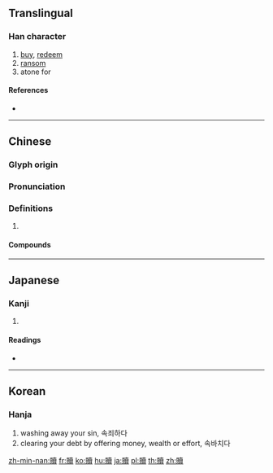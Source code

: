 {{character info/new}}
{{also|赎}}
==Translingual==

===Han character===
{{Han char|rn=154|rad=貝|as=15|sn=22|four=64886|canj=BCGWC}}

# [[buy]], [[redeem]]
# [[ransom]]
# atone for

====References====
* {{Han ref|kx=1213.080|dkj=36970|dj=1679.240|hdz=63660.100|uh=8D16|ud=36118|bh=C5AB|bd=50603}}

----

==Chinese==
{{zh-forms|s=赎}}

===Glyph origin===
{{Han etym}}

===Pronunciation===
{{zh-pron
|m=shú
|c=suk6
|h=pfs=su̍k
|mn=sio̍k
|mc=y
|oc=y
|cat=
}}

===Definitions===
{{zh-hanzi}}

# {{rfdef|zh}}

====Compounds====
{{zh-der|以功贖罪|勒贖|回贖|將功贖罪|擄人勒贖|百身何贖|百身莫贖|立功贖罪|納贖|罰贖|自贖|贖典|贖刑|贖命|贖回|贖款|贖當|贖罪|贖藥|贖身|贖金}}

----

==Japanese==

===Kanji===
{{ja-kanji|grade=|rs=貝15}}

# {{defn|lang=ja|sort=貝15}}

====Readings====
* {{ja-readings|on=[[しょく]] (shoku)|kun=[[あがなう]] (aganau)|nanori=}}

----

==Korean==

===Hanja===
{{ko-hanja|hangeul=속|eumhun=|rv=sok|mr=sok|y=sok}}

# washing away your sin, 속죄하다
# clearing your debt by offering money, wealth or effort, 속바치다

[[zh-min-nan:贖]]
[[fr:贖]]
[[ko:贖]]
[[hu:贖]]
[[ja:贖]]
[[pl:贖]]
[[th:贖]]
[[zh:贖]]